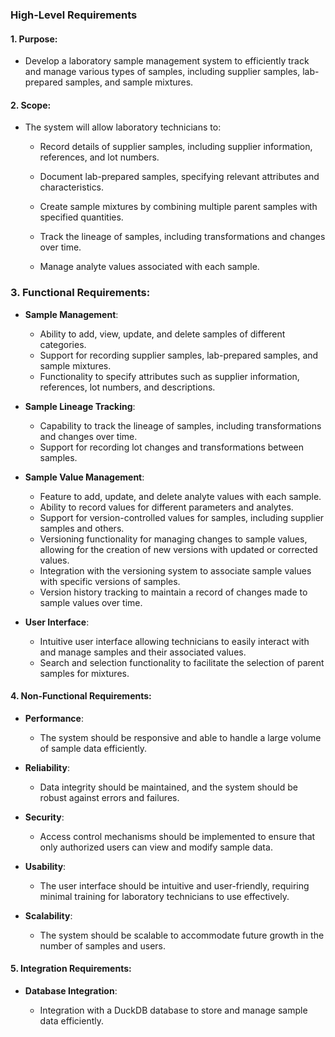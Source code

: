 ### High-Level Requirements

#### 1. Purpose:

-   Develop a laboratory sample management system to efficiently track and manage various types of samples, including supplier samples, lab-prepared samples, and sample mixtures.

#### 2. Scope:

-   The system will allow laboratory technicians to:

    -   Record details of supplier samples, including supplier information, references, and lot numbers.

    -   Document lab-prepared samples, specifying relevant attributes and characteristics.

    -   Create sample mixtures by combining multiple parent samples with specified quantities.

    -   Track the lineage of samples, including transformations and changes over time.

    -   Manage analyte values associated with each sample.

### 3. Functional Requirements:

-   **Sample Management**:

    -   Ability to add, view, update, and delete samples of different categories.
    -   Support for recording supplier samples, lab-prepared samples, and sample mixtures.
    -   Functionality to specify attributes such as supplier information, references, lot numbers, and descriptions.

-   **Sample Lineage Tracking**:

    -   Capability to track the lineage of samples, including transformations and changes over time.
    -   Support for recording lot changes and transformations between samples.

-   **Sample Value Management**:

    -   Feature to add, update, and delete analyte values with each sample.
    -   Ability to record values for different parameters and analytes.
    -   Support for version-controlled values for samples, including supplier samples and others.
    -   Versioning functionality for managing changes to sample values, allowing for the creation of new versions with updated or corrected values.
    -   Integration with the versioning system to associate sample values with specific versions of samples.
    -   Version history tracking to maintain a record of changes made to sample values over time.

-   **User Interface**:

    -   Intuitive user interface allowing technicians to easily interact with and manage samples and their associated values.
    -   Search and selection functionality to facilitate the selection of parent samples for mixtures.

#### 4. Non-Functional Requirements:

-   **Performance**:

    -   The system should be responsive and able to handle a large volume of sample data efficiently.

-   **Reliability**:

    -   Data integrity should be maintained, and the system should be robust against errors and failures.

-   **Security**:

    -   Access control mechanisms should be implemented to ensure that only authorized users can view and modify sample data.

-   **Usability**:

    -   The user interface should be intuitive and user-friendly, requiring minimal training for laboratory technicians to use effectively.

-   **Scalability**:

    -   The system should be scalable to accommodate future growth in the number of samples and users.

#### 5. Integration Requirements:

-   **Database Integration**:

    -   Integration with a DuckDB database to store and manage sample data efficiently.

